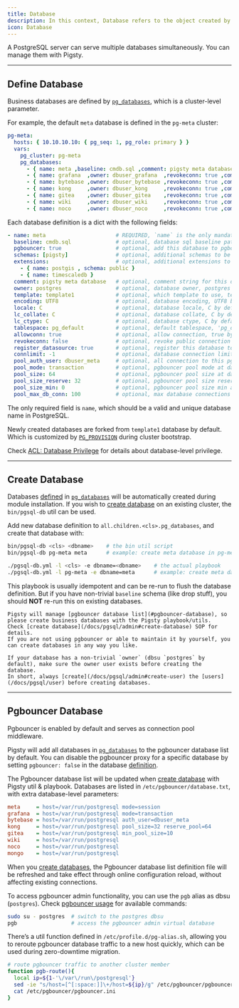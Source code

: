 ```yaml
---
title: Database
description: In this context, Database refers to the object created by SQL `CREATE DATABASE`.
icon: Database
---
```


A PostgreSQL server can serve multiple databases simultaneously. You can manage them with Pigsty.

------

## Define Database

Business databases are defined by [`pg_databases`](/docs/pgsql/param#pg_databases), which is a cluster-level parameter.

For example, the default `meta` database is defined in the `pg-meta` cluster:

```yaml
pg-meta:
  hosts: { 10.10.10.10: { pg_seq: 1, pg_role: primary } }
  vars:
    pg_cluster: pg-meta
    pg_databases:
      - { name: meta ,baseline: cmdb.sql ,comment: pigsty meta database ,schemas: [pigsty] ,extensions: [{name: postgis, schema: public}, {name: timescaledb}]}
      - { name: grafana  ,owner: dbuser_grafana  ,revokeconn: true ,comment: grafana primary database }
      - { name: bytebase ,owner: dbuser_bytebase ,revokeconn: true ,comment: bytebase primary database }
      - { name: kong     ,owner: dbuser_kong     ,revokeconn: true ,comment: kong the api gateway database }
      - { name: gitea    ,owner: dbuser_gitea    ,revokeconn: true ,comment: gitea meta database }
      - { name: wiki     ,owner: dbuser_wiki     ,revokeconn: true ,comment: wiki meta database }
      - { name: noco     ,owner: dbuser_noco     ,revokeconn: true ,comment: nocodb database }
```

Each database definition is a dict with the following fields:

```yaml
- name: meta                      # REQUIRED, `name` is the only mandatory field of a database definition
  baseline: cmdb.sql              # optional, database sql baseline path, (relative path among ansible search path, e.g files/)
  pgbouncer: true                 # optional, add this database to pgbouncer database list? true by default
  schemas: [pigsty]               # optional, additional schemas to be created, array of schema names
  extensions:                     # optional, additional extensions to be installed: array of `{name[,schema]}`
    - { name: postgis , schema: public }
    - { name: timescaledb }
  comment: pigsty meta database   # optional, comment string for this database
  owner: postgres                 # optional, database owner, postgres by default
  template: template1             # optional, which template to use, template1 by default
  encoding: UTF8                  # optional, database encoding, UTF8 by default. (MUST same as template database)
  locale: C                       # optional, database locale, C by default.  (MUST same as template database)
  lc_collate: C                   # optional, database collate, C by default. (MUST same as template database)
  lc_ctype: C                     # optional, database ctype, C by default.   (MUST same as template database)
  tablespace: pg_default          # optional, default tablespace, 'pg_default' by default.
  allowconn: true                 # optional, allow connection, true by default. false will disable connect at all
  revokeconn: false               # optional, revoke public connection privilege. false by default. (leave connect with grant option to owner)
  register_datasource: true       # optional, register this database to grafana datasources? true by default
  connlimit: -1                   # optional, database connection limit, default -1 disable limit
  pool_auth_user: dbuser_meta     # optional, all connection to this pgbouncer database will be authenticated by this user
  pool_mode: transaction          # optional, pgbouncer pool mode at database level, default transaction
  pool_size: 64                   # optional, pgbouncer pool size at database level, default 64
  pool_size_reserve: 32           # optional, pgbouncer pool size reserve at database level, default 32
  pool_size_min: 0                # optional, pgbouncer pool size min at database level, default 0
  pool_max_db_conn: 100           # optional, max database connections at database level, default 100
```

The only required field is `name`, which should be a valid and unique database name in PostgreSQL.

Newly created databases are forked from `template1` database by default. Which is customized by [`PG_PROVISION`](/docs/pgsql/param#pg_provision) during cluster bootstrap.

Check [ACL: Database Privilege](/docs/pgsql/acl#database-privilege) for details about database-level privilege.



------

## Create Database

Databases [defined](#define-database) in [`pg_databases`](/docs/pgsql/param#pg_databases) will be automatically created during module installation.
If you wish to [create database](/docs/pgsql/admin#create-database) on an existing cluster, the `bin/pgsql-db` util can be used.

Add new database definition to `all.children.<cls>.pg_databases`, and create that database with:

```bash tab="utils"
bin/pgsql-db <cls> <dbname>    # the bin util script
bin/pgsql-db pg-meta meta      # example: create meta database in pg-meta cluster
```
```bash tab="playbook"
./pgsql-db.yml -l <cls> -e dbname=<dbname>    # the actual playbook
./pgsql-db.yml -l pg-meta -e dbname=meta      # example: create meta database in pg-meta cluster
```

This playbook is usually idempotent and can be re-run to flush the database definition.
But if you have non-trivial `baseline` schema (like drop stuff), you should **NOT** re-run this on existing databases.

<Callout title="Create postgres database with pigsty" type="warn">

    Pigsty will manage [pgbouncer database list](#pgbouncer-database), so please create business databases with the Pigsty playbook/utils.
    Check [create database](/docs/pgsql/admin#create-database) SOP for details.
    If you are not using pgbouncer or able to maintain it by yourself, you can create databases in any way you like.

</Callout>


<Callout title="Create owner before create database" type="warn">

    If your database has a non-trivial `owner` (dbsu `postgres` by default), make sure the owner user exists before creating the database.
    In short, always [create](/docs/pgsql/admin#create-user) the [users](/docs/pgsql/user) before creating databases.

</Callout>





------

## Pgbouncer Database

Pgbouncer is enabled by default and serves as connection pool middleware.

Pigsty will add all databases in [`pg_databases`](/docs/pgsql/param#pg_databases) to the pgbouncer database list by default.
You can disable the pgbouncer proxy for a specific database by setting `pgbouncer: false` in the database [definition](#define-database).


The Pgbouncer database list will be updated when [create database](#create-database) with Pigsty util & playbook.
Databases are listed in `/etc/pgbouncer/database.txt`, with extra database-level parameters:

```ini title="/etc/pgbouncer/database.txt"
meta     = host=/var/run/postgresql mode=session
grafana  = host=/var/run/postgresql mode=transaction
bytebase = host=/var/run/postgresql auth_user=dbuser_meta
kong     = host=/var/run/postgresql pool_size=32 reserve_pool=64
gitea    = host=/var/run/postgresql min_pool_size=10
wiki     = host=/var/run/postgresql
noco     = host=/var/run/postgresql
mongo    = host=/var/run/postgresql
```

When you [create databases](/docs/pgsql/db#create-database), the Pgbouncer database list definition file will be refreshed and take effect through online configuration reload, without affecting existing connections.


To access pgbouncer admin functionality, you can use the `pgb` alias as dbsu (`postgres`).
Check [pgbouncer usage](https://www.pgbouncer.org/usage.html) for available commands:

```bash title="postgres"
sudo su - postgres  # switch to the postgres dbsu
pgb                 # access the pgbouncer admin virtual database
```

There’s a util function defined in `/etc/profile.d/pg-alias.sh`, allowing you to reroute pgbouncer database traffic to a new host quickly, which can be used during zero-downtime migration.

```bash title="/etc/profile.d/pg-alias.sh"
# route pgbouncer traffic to another cluster member
function pgb-route(){
  local ip=${1-'\/var\/run\/postgresql'}
  sed -ie "s/host=[^[:space:]]\+/host=${ip}/g" /etc/pgbouncer/pgbouncer.ini
  cat /etc/pgbouncer/pgbouncer.ini
}
```
